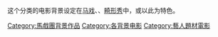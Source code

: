 这个分类的电影背景设定在[[马戏|马戏]]、{{link-en|巡回演出|traveling carnival}}、[[畸形秀|畸形秀]]中，或以此为特色。

[[Category:馬戲團背景作品|Category:馬戲團背景作品]]
[[Category:各背景电影|Category:各背景电影]]
[[Category:藝人題材電影|Category:藝人題材電影]]
